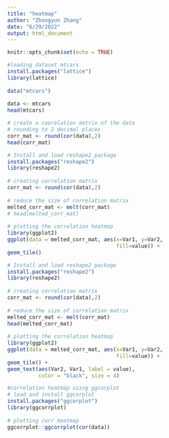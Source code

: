 ```yaml
---
title: "heatmap"
author: "Zhongyun Zhang"
date: "6/29/2022"
output: html_document
---
```


```r
knitr::opts_chunk$set(echo = TRUE)
```

```r
#loading dataset mtcars
install.packages("lattice")
library(lattice)
 
data("mtcars")
 
data <- mtcars
head(mtcars)
```

```r
# create a coorelation matrix of the data
# rounding to 2 decimal places
corr_mat <- round(cor(data),2) 
head(corr_mat)
```

```r
# Install and load reshape2 package
install.packages("reshape2")
library(reshape2)
 
# creating correlation matrix
corr_mat <- round(cor(data),2)
 
# reduce the size of correlation matrix
melted_corr_mat <- melt(corr_mat)
# head(melted_corr_mat)
 
# plotting the correlation heatmap
library(ggplot2)
ggplot(data = melted_corr_mat, aes(x=Var1, y=Var2,
                                   fill=value)) +
geom_tile()

```

```r
# Install and load reshape2 package
install.packages("reshape2")
library(reshape2)
 
# creating correlation matrix
corr_mat <- round(cor(data),2)
 
# reduce the size of correlation matrix
melted_corr_mat <- melt(corr_mat)
head(melted_corr_mat)
 
# plotting the correlation heatmap
library(ggplot2)
ggplot(data = melted_corr_mat, aes(x=Var1, y=Var2,
                                   fill=value)) +
geom_tile() +
geom_text(aes(Var2, Var1, label = value),
          color = "black", size = 4)

```
```r
#correlation heatmap using ggcorplot
# load and install ggcorplot
install.packages("ggcorplot")
library(ggcorrplot)
 
# plotting corr heatmap
ggcorrplot::ggcorrplot(cor(data))

```



